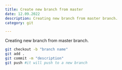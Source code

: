 ```yaml
---
title: Create new branch from master
date: 12.09.2022
description: Creating new branch from master branch.
category: git

---
```

Creating new branch from master branch.

```bash
git checkout -b "branch name"
git add .
git commit -m "description"
git push #it will push to a new branch
```